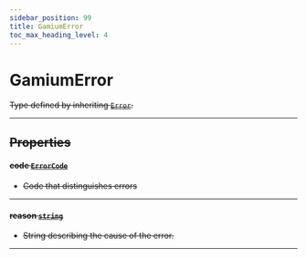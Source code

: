 ```yaml
---
sidebar_position: 99
title: GamiumError
toc_max_heading_level: 4
---
```


# GamiumError <s generated />

Type defined by inheriting [`Error`](https://developer.mozilla.org/en-US/docs/Web/JavaScript/Reference/Global_Objects/Error).

<hr class="solid" /> <s generated />

## Properties <s generated />

#### code [`ErrorCode`](../enums/error-code) <s generated />

- Code that distinguishes errors

<hr class="solid" /> <s generated />

#### reason [`string`](https://developer.mozilla.org/en-US/docs/Web/JavaScript/Reference/Global_Objects/String) <s generated />

- String describing the cause of the error.

<hr class="solid" /> <s generated />
